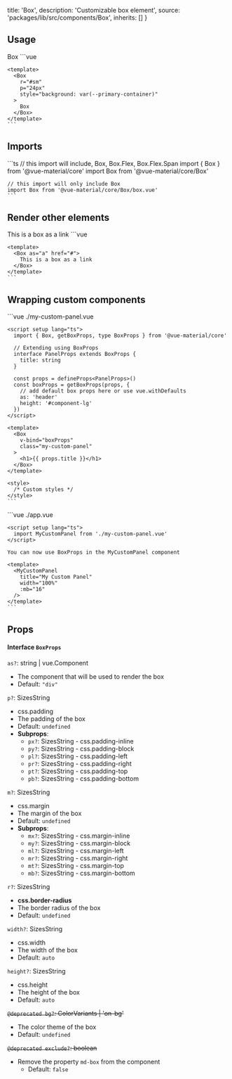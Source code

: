 
  title: 'Box',
  description: 'Customizable box element',
  source: 'packages/lib/src/components/Box',
  inherits: []
}

## Usage

<Preview>
  <PreviewFrame height="200">
    <Box 
      r="#sm" 
      p="24px"
      style="background: var(--primary-container)" 
    >
      Box
    </Box>
  </PreviewFrame>

  <CodeHighlight>
    ```vue
    <script setup lang="ts">
      import { Box } from '@vue-material/core'
    </script>

    <template>
      <Box
        r="#sm"
        p="24px"
        style="background: var(--primary-container)"
      >
        Box
      </Box>
    </template>
    ```

  </CodeHighlight>
</Preview>

## Imports

<Preview>
  <CodeHighlight>
    ```ts
    // this import will include, Box, Box.Flex, Box.Flex.Span
    import { Box } from '@vue-material/core'
    import Box from '@vue-material/core/Box'

    // this import will only include Box
    import Box from '@vue-material/core/Box/box.vue'
    ```

  </CodeHighlight>
</Preview>

## Render other elements

<Preview>
  <PreviewFrame height="200">
    <Box as="a" href="#">
      This is a box as a link
    </Box>
  </PreviewFrame>

  <CodeHighlight>
    ```vue
    <script setup lang="ts">
      import { Box } from '@vue-material/core'
    </script>

    <template>
      <Box as="a" href="#">
        This is a box as a link
      </Box>
    </template>
    ```

  </CodeHighlight>
</Preview>

## Wrapping custom components

<Preview>
  <CodeHighlight>
    ```vue
    ./my-custom-panel.vue

    <script setup lang="ts">
      import { Box, getBoxProps, type BoxProps } from '@vue-material/core'

      // Extending using BoxProps
      interface PanelProps extends BoxProps {
        title: string
      }

      const props = defineProps<PanelProps>()
      const boxProps = getBoxProps(props, {
        // add default box props here or use vue.withDefaults
        as: 'header'
        height: '#component-lg'
      })
    </script>

    <template>
      <Box
        v-bind="boxProps"
        class="my-custom-panel"
      >
        <h1>{{ props.title }}</h1>
      </Box>
    </template>

    <style>
      /* Custom styles */
    </style>
    ```

  </CodeHighlight>
</Preview>

<Preview>
  <CodeHighlight>
    ```vue
    ./app.vue

    <script setup lang="ts">
      import MyCustomPanel from './my-custom-panel.vue'
    </script>

    You can now use BoxProps in the MyCustomPanel component

    <template>
      <MyCustomPanel
        title="My Custom Panel"
        width="100%"
        :mb="16"
      />
    </template>
    ```

  </CodeHighlight>
</Preview>

## Props

#### Interface `BoxProps`

`as?`: string | vue.Component
- The component that will be used to render the box
- Default: `"div"`

`p?`: SizesString
- css.padding
- The padding of the box
- Default: `undefined`
- **Subprops**:
  - `px?`: SizesString - css.padding-inline
  - `py?`: SizesString - css.padding-block
  - `pl?`: SizesString - css.padding-left
  - `pr?`: SizesString - css.padding-right
  - `pt?`: SizesString - css.padding-top
  - `pb?`: SizesString - css.padding-bottom

`m?`: SizesString
- css.margin
- The margin of the box
- Default: `undefined`
- **Subprops**:
  - `mx?`: SizesString - css.margin-inline
  - `my?`: SizesString - css.margin-block
  - `ml?`: SizesString - css.margin-left
  - `mr?`: SizesString - css.margin-right
  - `mt?`: SizesString - css.margin-top
  - `mb?`: SizesString - css.margin-bottom

`r?`: SizesString
- **css.border-radius**
- The border radius of the box
- Default: `undefined`

`width?`: SizesString
- css.width
- The width of the box
- Default: `auto`

`height?`: SizesString
- css.height
- The height of the box
- Default: `auto`

~~`@deprecated bg?`: ColorVariants | 'on-bg'~~
- The color theme of the box
- Default: `undefined`

~~`@deprecated exclude?`: boolean~~
- Remove the property `md-box` from the component
  - Default: `false`
